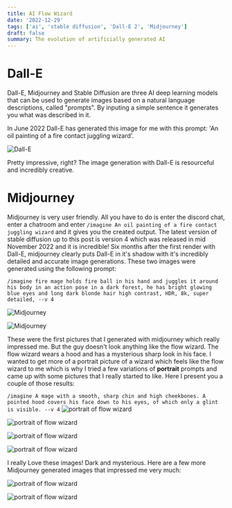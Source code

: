 ```yaml
---
title: AI Flow Wizard
date: '2022-12-29'
tags: ['ai', 'stable diffusion', 'Dall-E 2', 'Midjourney']
draft: false
summary: The evolution of artificially generated AI
---
```


# Dall-E

Dall-E, Midjourney and Stable Diffusion are three AI deep learning models that can
be used to generate images based on a natural language descriptions, called
"prompts". By inputing a simple sentence it generates you what was described in it.

In June 2022 Dall-E has generated this image for me with
this prompt: 'An oil painting of a fire contact juggling wizard'.

![Dall-E](/static/images/ai/Dall-E.jpg)

Pretty impressive, right?
The image generation with Dall-E is resourceful and
incredibly creative.

# Midjourney

Midjourney is very user friendly. All you have to do is enter the discord chat,
enter a chatroom and enter `/imagine An oil painting of a fire contact juggling wizard`
and it gives you the created output. The latest version of stable diffusion up to this
post is version 4 which was released in mid November 2022 and it is incredible! Six months after the first render with Dall-E, midjourney clearly puts Dall-E in it's shadow with it's incredibly detailed and accurate image generations.
These two images were generated using the following prompt:

`/imagine fire mage holds fire ball in his hand and juggles it around his body in an action pose in a dark forest, he has bright glowing blue eyes and long dark blonde hair high contrast, HDR, 8k, super detailed, --v 4`

![Midjourney](/static/images/ai/flow-wizard_fire_mage_holds_fire_ball_in_his_hand_and_juggles.png)

![Midjourney](/static/images/ai/flow-wizard_fire_mage_holds_fire_ball_in_his_hand_and_juggles_2.png)

These were the first pictures that I generated with midjourney which really impressed me.
But the guy doesn't look anything like the flow wizard. The flow wizard wears a
hood and has a mysterious sharp look in his face. 
I wanted to get more of a portrait picture of a wizard
which feels like the flow wizard to me which is why I tried a few variations of
**portrait** prompts and came up with some pictures that I really started
to like. Here I present you a couple of those results:

`/imagine A mage with a smooth, sharp chin and high cheekbones. A pointed hood covers his face down to his eyes, of which only a glint is visible. --v 4`
![portrait of flow wizard](/static/images/ai/flow-wizard_A_fe_a.ewizard_with_a_smooth_sharp_chin_and_high_ch_6d67a0b2-3db0-423d-bb95-503d1ac691de.png)

![portrait of flow wizard](/static/images/ai/flow-wizard_A_fe_a.ewizard_with_a_smooth_sharp_chin_and_high_ch_9c091950-3d21-4cba-9c64-27d1373e3691.png)

![portrait of flow wizard](/static/images/ai/flow-wizard_A_fe_a.ewizard_with_a_smooth_sharp_chin_and_high_ch_53b67abd-938b-4dc9-b886-eb5a0a9b3e98.png)

![portrait of flow wizard](/static/images/ai/flow-wizard_A_man_with_a_smooth_sharp_chin_and_high_cheekbones__ad28983d-1997-4b71-ba36-ac94b0fa8555.png)

I really Love these images! Dark and mysterious. Here are a few more Midjourney generated images that impressed me very much:

![portrait of flow wizard](/static/images/ai/grid_0-1.png)

![portrait of flow wizard](/static/images/ai/grid_0.png)
